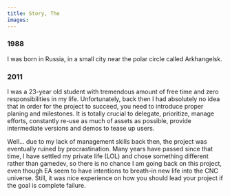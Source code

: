 ```yaml
---
title: Story, The
images:
---
```



<Container>
<Effect name="fade-slide-right" durationA={500}>

### 1988

I was born in Russia, in a small city near the polar circle called Arkhangelsk.

</Effect>
<Effect name="fade-slide-left" timeout={300} durationA={500}>

### 2011

I was a 23-year old student with tremendous amount of free time and zero responsibilities in my life. Unfortunately, back then I had absolutely no idea that in order for the project to succeed, you need to introduce proper planing and milestones. It is totally crucial to delegate, prioritize, manage efforts, constantly re-use as much of assets as possible, provide intermediate versions and demos to tease up users.

Well... due to my lack of management skills back then, the project was eventually ruined by procrastination. Many years have passed since that time, I have settled my private life (LOL) and chose something different rather than gamedev, so there is no chance I am going back on this project, even though EA seem to have intentions to breath-in new life into the CNC universe. Still, it was nice experience on how you should lead your project if the goal is complete failure.

</Effect>
</Container>
<br />
<br />

